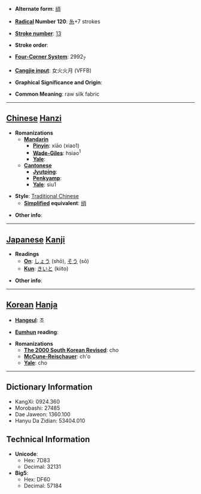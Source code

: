 * '''Alternate form''': [[绡]]

* '''[[Wiktionary:Chinese radical index| Radical]] Number 120''': [[Wiktionary:Chinese radical index 糸|糸]]+7 strokes

* '''[[Wiktionary:Chinese total strokes index|Stroke number]]''': [[Wiktionary:Chinese total strokes index 13|13]]

* '''Stroke order''': 

* '''[[Wiktionary:Chinese four corner index|Four-Corner System]]''': 2992<sub>7</sub>

* '''[[Wiktionary:Chinese Cangjie index|Cangjie input]]''': 女火火月 (VFFB)

* '''Graphical Significance and Origin''': 

* '''Common Meaning''': raw silk fabric

----

== [[Chinese]] [[Hanzi]] ==

* '''Romanizations'''
** '''[[Mandarin]]'''
*** '''[[Pinyin]]''': xiāo (xiao1)
*** '''[[Wade-Giles]]''': hsiao<sup>1</sup>
*** '''[[Yale]]''': 
** '''[[Cantonese]]'''
*** '''[[Jyutping]]''':
*** '''[[Penkyamp]]''': 
*** '''[[Yale]]''': siu1

* '''Style''': [[Traditional Chinese]] 
** '''[[Simplified Chinese|Simplified]] equivalent''': [[绡]]

* '''Other info''': 

----

== [[Japanese]] [[Kanji]] ==

* '''Readings'''
** '''[[On]]''': [[しょう]] (shō), [[そう]] (sō)
** '''[[Kun]]''': [[きいと]] (kiito)

* '''Other info''':  

----

== [[Korean]] [[Hanja]] ==

* '''[[Hangeul]]''': 초

* '''[[Eumhun]] reading''': 

* '''Romanizations'''
** '''[[The 2000 South Korean Revised Romanization|The 2000 South Korean Revised]]''': cho
** '''[[McCune-Reischauer]]''': ch'o
** '''[[Yale]]''': cho

----

== Dictionary Information ==

* KangXi: 0924.360
* Morobashi: 27485
* Dae Jaweon: 1360.100
* Hanyu Da Zidian: 53404.010

== Technical Information ==

* '''Unicode''':
** Hex: 7D83
** Decimal: 32131
* '''Big5''':
** Hex: DF60
** Decimal: 57184